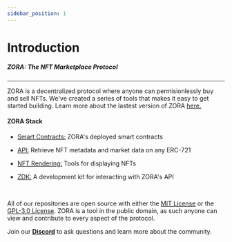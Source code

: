```yaml
---
sidebar_position: 1
---
```


# Introduction

##### ZORA: The NFT Marketplace Protocol

---

ZORA is a decentralized protocol where anyone can permisionlessly buy and sell NFTs.
We've created a series of tools that makes it easy to get started building. Learn more about the lastest version of ZORA [here.](../docs/v3-overview)

#### ZORA Stack

- [Smart Contracts:](../docs/smart-contracts/zora-v3) ZORA's deployed smart contracts 

- [API:](../docs/zora-api/zora-api-intro) Retrieve NFT metadata and market data on any ERC-721

- [NFT Rendering:](../docs/developer-tools/nft-rendering/introduction) Tools for displaying NFTs

- [ZDK:](../docs/developer-tools/zdk/introduction) A development kit for interacting with ZORA's API 


<br />

All of our repositories are open source with either the [MIT License](https://opensource.org/licenses/MIT) or the [GPL-3.0 License](https://www.gnu.org/licenses/gpl-3.0.en.html).
ZORA is a tool in the public domain, as such anyone can view and contribute to every aspect of the protocol.

Join our [**Discord**](https://zora.community/) to ask questions and learn more about the community.

